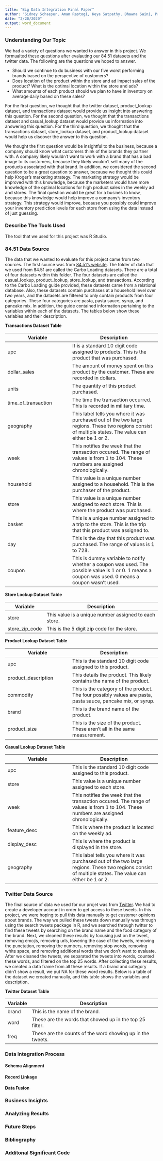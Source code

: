 ```yaml
---
title: "Big Data Integration Final Paper"
author: "Sidney Schaeper, Aman Rastogi, Keya Satpathy, Bhawna Saini, Prathiba Swamykannu"
date: "2/20/2020"
output: word_document
---
```

### Understanding Our Topic
We had a variety of questions we wanted to answer in this project. We formualted these questions after evalauting our 84.51 datasets and the twitter data. The following are the questions we hoped to answer. 

* Should we continue to do business with our five worst performing brands based on the perspective of customers?
* Does location of the product within the store and ad impact sales of the product? What is the optimal location within the store and ads?
* What amounts of each product should we plan to have in inventory on average daily based on these sales?  

For the first question, we thought that the twitter dataset, product_lookup dataset, and transactions dataset would provide us insight into answering this question. For the second question, we thought that the transactions dataset and casual_lookup dataset would provide us information into answering this question. For the third question, we thought that the transactions dataset, store_lookup dataset, and product_lookup dataset would help us discover the answer to this question. 

We thought the first question would be insightful to the business, because a company should know what customers think of the brands they partner with. A company likely wouldn't want to work with a brand that has a bad image to its customers, because they likely wouldn't sell many of the products associated with that brand. In addition, we considered the second question to be a great question to answer, because we thought this could help Kroger's marketing strategy. The marketing strategy would be improved with this knowledge, because the marketers would have more knowledge of the optimal locations for high product sales in the weekly ad and stores. The final question would be great for a busines to know, because this knowledge would help improve a company's inventory strategy. This strategy would improve, because you possibly could improve your inventory prediction levels for each store from using the data instead of just guessing. 

### Describe The Tools Used
The tool that we used for this project was R Studio.

### 84.51 Data Source
The data that we wanted to evaluate for this project came from two sources. The first source was from [84.51's website](https://www.8451.com/). The folder of data that we used from 84.51 are called the Carbo Loading datasets. There are a total of four datasets within this folder. The four datasets are called the casual_lookup, product_lookup, store_lookup, and transactions. According to the Carbo Loading guide provided, these datasets came from a relational database. Also, these datasets contain purchases at a household level over two years, and the datasets are filtered to only contain products from four categories. These four categories are pasta, pasta sauce, syrup, and pancake mix. In addition, the guide contained information pertaining to the variables within each of the datasets. The tables below show these variables and their description. 

**Transactions Dataset Table**

Variable | Description 
---------|------------
upc | It is a standard 10 digit code assigned to products. This is the product that was purchased.
dollar_sales | The amount of money spent on this product by the customer. These are recorded in dollars.
units | The quantity of this product purchased. 
time_of_transaction | The time the transaction occurred. This is recorded in military time. 
geography | This label tells you where it was purchased out of the two large regions. These two regions consist of multiple states. The value can either be 1 or 2. 
week | This notifies the week that the transaction occured. The range of values is from 1 to 104. These numbers are assigned chronologically. 
household | This value is a unique number assigned to a household. This is the purchaser of the product.
store | This value is a unique number assigned to each store. This is where the product was purchased.
basket | This is a unique number assigned to a trip to the store. This is the trip that this product was assigned to. 
day | This is the day that this product was purchased. The range of values is 1 to 728. 
coupon | This is dummy variable to notify whether a coupon was used. The possible value is 1 or 0. 1 means a coupon was used. 0 means a coupon wasn't used. 

**Store Lookup Dataset Table**

Variable | Description 
---------|------------
store | This value is a unique number assigned to each store.
store_zip_code | This is the 5 digit zip code for the store. 

**Product Lookup Dataset Table**

Variable | Description
---------|------------
upc | This is the standard 10 digit code assigned to this product. 
product_description | This details the product. This likely contains the name of the product.
commodity | This is the category of the product. The four possibly values are pasta, pasta sauce, pancake mix, or syrup. 
brand | This is the brand name of the product. 
product_size | This is the size of the product. These aren't all in the same measurement. 

**Casual Lookup Dataset Table**

Variable | Description
---------|------------
upc | This is the standard 10 digit code assigned to this product. 
store | This value is a unique number assigned to each store.
week | This notifies the week that the transaction occured. The range of values is from 1 to 104. These numbers are assigned chronologically. 
feature_desc | This is where the product is located on the weekly ad. 
display_desc | This is where the product is displayed in the store. 
geography | This label tells you where it was purchased out of the two large regions. These two regions consist of multiple states. The value can either be 1 or 2. 

### Twitter Data Source
The final source of data we used for our projet was from [Twitter](http://apps.twitter.com). We had to create a developer account in order to get access to these tweets. In this project, we were hoping to pull this data manually to get customer opinions about brands. The way we pulled these tweets down manually was through using the search tweets package in R, and we searched through twitter to find these tweets by searching on the brand name and the food category of the brand. Next, we cleaned these results by focusing just on the tweet, removing emojis, removing urls, lowering the case of the tweets, removing the punctation, removing the numbers, removing stop words, removing white space, and removing additional words that we don't want to evaluate. After we cleaned the tweets, we separated the tweets into words, counted these words, and filtered on the top 25 words. After collecting these results, we created a data frame from all these results. If a brand and category didn't show a result, we put NA for these word results. Below is a table of the dataset we created manually, and this table shows the variables and description. 

**Twitter Dataset Table**

Variable | Description 
---------|------------
brand | This is the name of the brand. 
word | These are the words that showed up in the top 25 filter.
freq | These are the counts of the word showing up in the tweets.


### Data Integration Process 
#### Schema Alignment 
#### Record Linkage 
#### Data Fusion
### Business Insights 
### Analyzing Results 
### Future Steps 
### Bibliography 
### Additonal Significant Code 